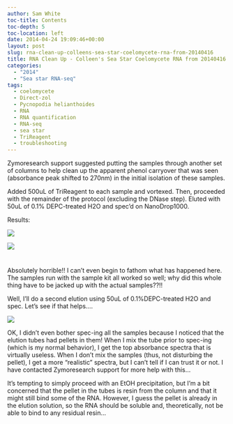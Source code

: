 ```yaml
---
author: Sam White
toc-title: Contents
toc-depth: 5
toc-location: left
date: 2014-04-24 19:09:46+00:00
layout: post
slug: rna-clean-up-colleens-sea-star-coelomycete-rna-from-20140416
title: RNA Clean Up - Colleen's Sea Star Coelomycete RNA from 20140416
categories:
  - "2014"
  - "Sea star RNA-seq"
tags:
  - coelomycete
  - Direct-zol
  - Pycnopodia helianthoides
  - RNA
  - RNA quantification
  - RNA-seq
  - sea star
  - TriReagent
  - troubleshooting
---
```


Zymoresearch support suggested putting the samples through another set of columns to help clean up the apparent phenol carryover that was seen (absorbance peak shifted to 270nm) in the initial isolation of these samples.

Added 500uL of TriReagent to each sample and vortexed. Then, proceeded with the remainder of the protocol (excluding the DNase step). Eluted with 50uL of 0.1% DEPC-treated H2O and spec'd on NanoDrop1000.

Results:

![](https://eagle.fish.washington.edu/Arabidopsis/20140424%20-%20Sea%20Star%20plots-01.JPG)

![](https://eagle.fish.washington.edu/Arabidopsis/20140424%20-%20Sea%20Star%20ODs-01.JPG)



# 



Absolutely horrible!! I can't even begin to fathom what has happened here. The samples run with the sample kit all worked so well; why did this whole thing have to be jacked up with the actual samples??!!

Well, I'll do a second elution using 50uL of 0.1%DEPC-treated H2O and spec. Let's see if that helps....

![](https://eagle.fish.washington.edu/Arabidopsis/20140424_-_Sea_Star_plots-03.png)

OK, I didn't even bother spec-ing all the samples because I noticed that the elution tubes had pellets in them! When I mix the tube prior to spec-ing (which is my normal behavior), I get the top absorbance spectra that is virtually useless. When I don't mix the samples (thus, not disturbing the pellet), I get a more "realistic" spectra, but I can't tell if I can trust it or not. I have contacted Zymoresearch support for more help with this...

It's tempting to simply proceed with an EtOH precipitation, but I'm a bit concerned that the pellet in the tubes is resin from the column and that it might still bind some of the RNA. However, I guess the pellet is already in the elution solution, so the RNA should be soluble and, theoretically, not be able to bind to any residual resin...
